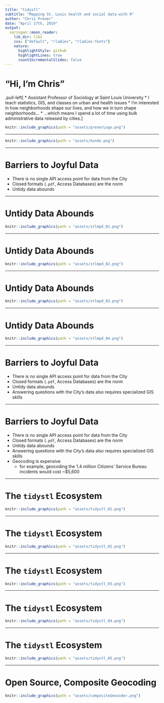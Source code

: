 ```yaml
---
title: "tidystl"
subtitle: "Mapping St. Louis health and social data with R"
author: "Chris Prener"
date: "April 17th, 2019"
output:
  xaringan::moon_reader:
    lib_dir: libs
    css: ["default", "rladies", "rladies-fonts"]
    nature:
      highlightStyle: github
      highlightLines: true
      countIncrementalSlides: false
---
```


# "Hi, I'm Chris"

.pull-left[ 
* Assistant Professor of Sociology at Saint Louis University
* I teach statistics, GIS, and classes on urban and health issues
* I'm interested in how neighborhoods shape our lives, and how we in turn shape neighborhoods...
* ...which means I spend a lot of time using bulk administrative data released by cities.
]


```r
knitr::include_graphics(path = "assets/prenerLogo.png")
```

---

```r
knitr::include_graphics(path = "assets/kondo.png")
```

---

# Barriers to Joyful Data

* There is no single API access point for data from the City
* Closed formats (`.pdf`, Access Databases) are the norm
* Untidy data abounds

---

# Untidy Data Abounds

```r
knitr::include_graphics(path = "assets/stlmpd_01.png")
```

---

# Untidy Data Abounds

```r
knitr::include_graphics(path = "assets/stlmpd_02.png")
```

---

# Untidy Data Abounds

```r
knitr::include_graphics(path = "assets/stlmpd_03.png")
```

---

# Untidy Data Abounds

```r
knitr::include_graphics(path = "assets/stlmpd_04.png")
```

---

# Barriers to Joyful Data

* There is no single API access point for data from the City
* Closed formats (`.pdf`, Access Databases) are the norm
* Untidy data abounds
* Answering questions with the City's data also requires specialized GIS skills

---

# Barriers to Joyful Data

* There is no single API access point for data from the City
* Closed formats (`.pdf`, Access Databases) are the norm
* Untidy data abounds
* Answering questions with the City's data also requires specialized GIS skills
* Geocoding is expensive
    * for example, geocoding the 1.4 million Citizens' Service Bureau incidents would cost ~$5,600

---

# The `tidystl` Ecosystem

```r
knitr::include_graphics(path = "assets/tidystl_01.png")
```

---

# The `tidystl` Ecosystem

```r
knitr::include_graphics(path = "assets/tidystl_02.png")
```

---

# The `tidystl` Ecosystem

```r
knitr::include_graphics(path = "assets/tidystl_03.png")
```

---

# The `tidystl` Ecosystem

```r
knitr::include_graphics(path = "assets/tidystl_04.png")
```

---

# The `tidystl` Ecosystem

```r
knitr::include_graphics(path = "assets/tidystl_05.png")
```

---

# Open Source, Composite Geocoding

```r
knitr::include_graphics(path = "assets/compositeGeocoder.png")
```


